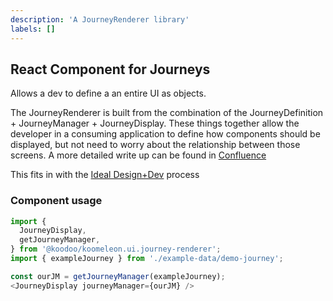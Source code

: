 ```yaml
---
description: 'A JourneyRenderer library'
labels: []
---
```

## React Component for Journeys

Allows a dev to define a an entire UI as objects.

The JourneyRenderer is built from the combination of the JourneyDefinition + JourneyManager + JourneyDisplay. These things together allow the developer in a consuming application to define how components should be displayed, but not need to worry about the relationship between those screens.
A more detailed write up can be found in [Confluence](https://k4o.atlassian.net/wiki/spaces/KC/pages/785874945/Journey+Renderer)

This fits in with the [Ideal Design+Dev](https://www.figma.com/file/EgT9kWOiREjvcf9hq7RKDT/FE-Process-Diagram-(IDEAL)?node-id=0%3A1) process

### Component usage
```js
import {
  JourneyDisplay,
  getJourneyManager,
} from '@koodoo/koomeleon.ui.journey-renderer';
import { exampleJourney } from './example-data/demo-journey';

const ourJM = getJourneyManager(exampleJourney);
<JourneyDisplay journeyManager={ourJM} />
```